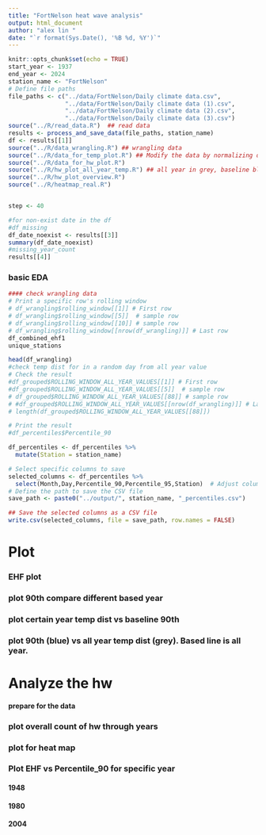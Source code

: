 ```yaml
---
title: "FortNelson heat wave analysis"
output: html_document
author: "alex lin "
date: "`r format(Sys.Date(), '%B %d, %Y')`"
---
```

<script>
function toggleCollapsible(section) {
  var content = section.nextElementSibling;
  if (content.style.display === "none") {
    content.style.display = "block";
  } else {
    content.style.display = "none";
  }
}
</script>


```r
knitr::opts_chunk$set(echo = TRUE)
start_year <- 1937
end_year <- 2024
station_name <- "FortNelson"
# Define file paths
file_paths <- c("../data/FortNelson/Daily climate data.csv",
                "../data/FortNelson/Daily climate data (1).csv",
                "../data/FortNelson/Daily climate data (2).csv",
                "../data/FortNelson/Daily climate data (3).csv")
source("../R/read_data.R")  ## read data
results <- process_and_save_data(file_paths, station_name)
df <- results[[1]] 
source("../R/data_wrangling.R") ## wrangling data
source("../R/data_for_temp_plot.R") ## Modify the data by normalizing dates for plotting, get the data ready, and a function to plot a given year vs baseline
source("../R/data_for_hw_plot.R")  
source("../R/hw_plot_all_year_temp.R") ## all year in grey, baseline blue
source("../R/hw_plot_overview.R") 
source("../R/heatmap_real.R") 


step <- 40

```

```r
#for non-exist date in the df
#df_missing
df_date_noexist <- results[[3]]
summary(df_date_noexist)
#missing_year_count
results[[4]]
```

<h3 onclick="toggleCollapsible(this);">
<!--TEXT SHOWS: -->
<b>basic EDA</b>
</h3>
<div style="display:none;">  
```r
# Display the first few rows of the combined data
#print(head(df))

# Display unique station names
unique_stations <- df %>%
  distinct(STATION_NAME)
#print(unique_stations)

# 1. Summary Statistics
summary_stats <- summary(df)
#print(summary_stats)

# 2. Missing Values Analysis
missing_values <- sapply(df, function(x) sum(is.na(x)))
```
</div>

```r
#### check wrangling data
# Print a specific row's rolling window
# df_wrangling$rolling_window[[1]] # First row
# df_wrangling$rolling_window[[5]]  # sample row
# df_wrangling$rolling_window[[10]] # sample row
# df_wrangling$rolling_window[[nrow(df_wrangling)]] # Last row
df_combined_ehf1
unique_stations
```

```r
head(df_wrangling)
#check temp dist for in a random day from all year value
# Check the result
#df_grouped$ROLLING_WINDOW_ALL_YEAR_VALUES[[1]] # First row
#df_grouped$ROLLING_WINDOW_ALL_YEAR_VALUES[[5]]  # sample row
# df_grouped$ROLLING_WINDOW_ALL_YEAR_VALUES[[88]] # sample row
# #df_grouped$ROLLING_WINDOW_ALL_YEAR_VALUES[[nrow(df_wrangling)]] # Last row
# length(df_grouped$ROLLING_WINDOW_ALL_YEAR_VALUES[[88]])
```




```r
# Print the result
#df_percentiles$Percentile_90

df_percentiles <- df_percentiles %>%
  mutate(Station = station_name)

# Select specific columns to save
selected_columns <- df_percentiles %>%
  select(Month,Day,Percentile_90,Percentile_95,Station)  # Adjust column names as needed
# Define the path to save the CSV file
save_path <- paste0("../output/", station_name, "_percentiles.csv")

## Save the selected columns as a CSV file
write.csv(selected_columns, file = save_path, row.names = FALSE)
```


<h1 onclick="toggleCollapsible(this);">
<!--TEXT SHOWS: -->
<b> Plot</b>
</h1>
<div style="display:none;"> 

</div>
<h3 onclick="toggleCollapsible(this);">
<!--TEXT SHOWS: -->
<b> EHF plot</b>
</h3>
<div style="display:none;">  
```r
# filter the date to be April to Aug before slice
df_ehf_top_6 <- df_combined_ehf1 %>%
   filter(month(LOCAL_DATE) >= 4 & month(LOCAL_DATE) <= 8) %>%
  arrange(desc(EHF)) %>%
  slice_head(n = 30)
#unique year
unique(df_ehf_top_6$LOCAL_YEAR)

plot_ehf(df_combined_ehf1,1941)
plot_ehf(df_combined_ehf1,2021)
plot_ehf(df_combined_ehf1,1966)
plot_ehf(df_combined_ehf1,1983)
# Example usage
plot_ehf_all(df_combined_ehf1, start_year, end_year, 1941,station_name)
plot_ehf_all(df_combined_ehf1, start_year, end_year, 2021,station_name)
plot_ehf_all(df_combined_ehf1, start_year, end_year, 1966,station_name)
plot_ehf_all(df_combined_ehf1, start_year, end_year, 1983,station_name)

save_path <- paste0("../output/",station_name,"_monthly_max_EHF.csv")
write.csv(monthly_max_EHF, file = save_path, row.names = FALSE)
```



</div>
<h3 onclick="toggleCollapsible(this);">
<!--TEXT SHOWS: -->
<b> plot 90th compare different based year  </b>
</h3>
<div style="display:none;"> 
```r
compare_plot
compare_plot_95
```



</div>

<h3 onclick="toggleCollapsible(this);">
<!--TEXT SHOWS: -->
<b> plot certain year temp dist vs baseline 90th </b>
</h3>
<div style="display:none;"> 



```r
df_plot_year_begin <- prepare_plot_data("Percentile_90", 1941, "MAX_TEMPERATURE")
plot_percentiles_vs_year(df_plot_year_begin,1941)
#

```

```r

# Example usage:
df_plot_year <- prepare_plot_data("Percentile_90", 2021, "MAX_TEMPERATURE")
# Example usage:

plot_percentiles_vs_year(df_plot_year,2021)
```

</div>

<h3 onclick="toggleCollapsible(this);">
<!--TEXT SHOWS: -->
<b> plot  90th (blue) vs all year temp dist (grey). Based line is all year.</b>
</h3>
<div style="display:none;"> 

```r
# Main function to loop through multiple years
plot_all_years <- function(start_year, end_year) {
  for (year in start_year:end_year) {
    df_plot_year <- prepare_plot_data("Percentile_90", year, "MAX_TEMPERATURE")
    print(plot_percentiles_vs_year(df_plot_year, year))
  }
}
#plot_all_years(2000, 2024)

```




```r
# Example usage:
#Assuming the range of years is from 2000 to 2024 and the specific year to highlight is 2014

#print(plot_all_years_with_baseline(start_year,end_year,2000))

print(plot_all_years_highlight_specific_year(start_year,end_year,1941))
print(plot_all_years_highlight_specific_year(start_year,end_year,2021))
```

```r
# Example usage:
#print(plot_all_years_highlight_specific_year(start_year,end_year,1940))

```   

</div>
<h1 onclick="toggleCollapsible(this);">
<!--TEXT SHOWS: -->
<b>Analyze the hw </b>
</h1>
<div style="display:none;">  



</div>
<h4 onclick="toggleCollapsible(this);">
<!--TEXT SHOWS: -->
<b>prepare for the data </b>
</h4>
<div style="display:none;">  

```r
year_analysis_hw <- 2019
df_for_hw <- prepare_plot_data("Percentile_90", year_analysis_hw, "MAX_TEMPERATURE")
process_data_for_hw(df_for_hw)

```




```r
# Analysis for each year
# Define the start, end, and step for the sequence


# Generate the sequence of years
years <- seq(start_year, end_year, by = step)

# Loop over the sequence of years
for (year_single in years) {
  #df_plot <- prepare_plot_data("Percentile_90", year_single, "MAX_TEMPERATURE")
  #summaries <- process_data_by_year(process_data_for_hw(df_plot), year_single)
  #plots <- plot_case_summary(summaries, year_single)
  
  #print(plots$month_plot)
  #print(plots$hw_length_plot)
}

```

</div>
<h3 onclick="toggleCollapsible(this);">
<!--TEXT SHOWS: -->
<b>plot overall count of hw through years </b>
</h3>
<div style="display:none;"> 

```r
# Process all years and generate plots

summary_df_hw_day <- process_all_years_and_generate_plots(start_year,1980)

# Print the generated plots
#print(plots$total_plot)
#summary_df_hw_day

```

```r
# Process all years and generate plots

summary_df_hw_day <- process_all_years_and_generate_plots(1980,end_year)
# Print the generated plots
#summary_df_hw_day
```


</div>
<h3 onclick="toggleCollapsible(this);">
<!--TEXT SHOWS: -->
<b>plot for heat map</b>
</h3>
<div style="display:none;">  

```r
# Assuming you have data frames named df_2021, df_2022, ..., df_2025
# Loop through the years to dynamically add each data frame to the list
 list_of_dfs <- list()
 
 for (year in start_year:end_year) {
   # Assuming `df` is the base data frame, apply the `prepare_heatmap_plot_data` function
   prepared_df <- prepare_heatmap_plot_data(df, "Percentile_90", year, "MAX_TEMPERATURE")
   
   # Add the prepared data frame to the list
   list_of_dfs[[as.character(year)]] <- prepared_df
 }
 # Combine the data frames into one
 combined_df <- do.call(rbind, list_of_dfs)
 
```



```r
#combined_df

selected_columns <- combined_df %>%
  select(Year,DayOfYear,Max_Temp_Year,Percentile_90,Station)  # Adjust column names as needed
# Define the path to save the CSV file
save_path <- paste0("../output/", station_name, "_heatmap_data.csv")
## Save the selected columns as a CSV file
write.csv(selected_columns, file = save_path, row.names = FALSE)

```

```r

heatmap <- create_heatmap(combined_df, "01-01","12-31")
print(heatmap)
 
```


```r

heatmap <- create_heatmap(combined_df, "04-01","10-31")
print(heatmap)
 
```



```r

result_3d <- create_heatmap_filter_hw(combined_df, heat_wave_length = 3, start_date = '04-01', end_date = '10-31') 
df_3_day_heatmap <- result_3d[[1]]
df_3_day_heatmap_95 <- result_3d[[2]]

result_35d <-  create_heatmap_filter_hw(combined_df, heat_wave_length = 5, start_date = '04-01', end_date = '10-31') 
df_5_day_heatmap <- result_35d[[1]]
df_5_day_heatmap_95 <- result_35d[[2]]
```



```r
#df_3_day_heatmap
# Rename the column
colnames(df_3_day_heatmap)[colnames(df_3_day_heatmap) == "Color"] <- "daily_max_temp"
# Add the new column
df_3_day_heatmap$station <- station_name
# Save the updated dataframe to a file
save_path <- paste0("../output/", station_name, "_heatmap_3_dayHW.csv")
write.csv(df_3_day_heatmap, save_path, row.names = FALSE)


#df_5_day_heatmap
# Rename the column
colnames(df_5_day_heatmap)[colnames(df_5_day_heatmap) == "Color"] <- "daily_max_temp"
# Add the new column
df_5_day_heatmap$station <- station_name
save_path <- paste0("../output/", station_name, "_heatmap_5_dayHW.csv")
# Save the updated dataframe to a file
write.csv(df_5_day_heatmap, save_path, row.names = FALSE)



#df_3_day_heatmap
# Rename the column
colnames(df_3_day_heatmap_95)[colnames(df_3_day_heatmap_95) == "Color_95"] <- "daily_max_temp"
# Add the new column
df_3_day_heatmap_95$station <- station_name
# Save the updated dataframe to a file
save_path <- paste0("../output/", station_name, "_heatmap_3_dayHW_95.csv")
write.csv(df_3_day_heatmap_95, save_path, row.names = FALSE)


#df_5_day_heatmap
# Rename the column
colnames(df_5_day_heatmap_95)[colnames(df_5_day_heatmap_95) == "Color_95"] <- "daily_max_temp"
# Add the new column
df_5_day_heatmap_95$station <- station_name
save_path <- paste0("../output/", station_name, "_heatmap_5_dayHW_95.csv")
# Save the updated dataframe to a file
write.csv(df_5_day_heatmap_95, save_path, row.names = FALSE)

```




```r

heatmap <- create_heatmap_diff(combined_df, "04-01","10-31")
print(heatmap)
 
```

```r

df_3_day_heatmap <- create_heatmap_diff_filter_hw(combined_df, heat_wave_length = 3, start_date = '04-01', end_date = '10-31') 

df_5_day_heatmap <-create_heatmap_diff_filter_hw(combined_df, heat_wave_length = 5, start_date = '04-01', end_date = '10-31') 

```

## seperate view of the heatmap
```r
# list_of_dfs <- list()
# 
# for (year in 1941:1960) {
#   # Assuming `df` is the base data frame, apply the `prepare_heatmap_plot_data` function
#   prepared_df <- prepare_heatmap_plot_data(df, "Percentile_90", year, "MAX_TEMPERATURE")
#   
#   # Add the prepared data frame to the list
#   list_of_dfs[[as.character(year)]] <- prepared_df
# }
# # Combine the data frames into one
# combined_df2 <- do.call(rbind, list_of_dfs)
# 
# heatmap <- create_heatmap_diff(combined_df2, "04-01","10-31")
# print(heatmap)
# 
# 
# list_of_dfs <- list()
# for (year in 1960:1980) {
#   # Assuming `df` is the base data frame, apply the `prepare_heatmap_plot_data` function
#   prepared_df <- prepare_heatmap_plot_data(df, "Percentile_90", year, "MAX_TEMPERATURE")
#   
#   # Add the prepared data frame to the list
#   list_of_dfs[[as.character(year)]] <- prepared_df
# }
# # Combine the data frames into one
# combined_df2 <- do.call(rbind, list_of_dfs)
# 
# heatmap <- create_heatmap_diff(combined_df2, "04-01","10-31")
# print(heatmap)
# 
# list_of_dfs <- list()
# for (year in 1980:2000) {
#   # Assuming `df` is the base data frame, apply the `prepare_heatmap_plot_data` function
#   prepared_df <- prepare_heatmap_plot_data(df, "Percentile_90", year, "MAX_TEMPERATURE")
#   
#   # Add the prepared data frame to the list
#   list_of_dfs[[as.character(year)]] <- prepared_df
# }
# # Combine the data frames into one
# combined_df2 <- do.call(rbind, list_of_dfs)
# 
# heatmap <- create_heatmap_diff(combined_df2, "04-01","10-31")
# print(heatmap)


# 
# list_of_dfs <- list()
# for (year in 2000:2024) {
#   # Assuming `df` is the base data frame, apply the `prepare_heatmap_plot_data` function
#   prepared_df <- prepare_heatmap_plot_data(df, "Percentile_90", year, "MAX_TEMPERATURE")
#   
#   # Add the prepared data frame to the list
#   list_of_dfs[[as.character(year)]] <- prepared_df
# }
# # Combine the data frames into one
# combined_df2 <- do.call(rbind, list_of_dfs)
# 
# heatmap <- create_heatmap_diff(combined_df2, "04-01","10-31")
# print(heatmap)
 
```


## examine specific year (grep line vs 90 vs specific year)
```r
# Define the specific years you want to process
# years_to_process <- c(1947,1958,1970, 2009, 2021)
# 
# # Initialize an empty list to store data frames for each year
# list_of_dfs <- list()
#   
# for (year in years_to_process) {
#   # Assuming `df` is the base data frame, apply the `prepare_heatmap_plot_data` function
#   prepared_df <- prepare_heatmap_plot_data(df, "Percentile_90", year, "MAX_TEMPERATURE")
#   
#   # Add the prepared data frame to the list
#   list_of_dfs[[as.character(year)]] <- prepared_df
# }
# # Combine the data frames into one
# combined_df2 <- do.call(rbind, list_of_dfs)
# 
# heatmap <- create_heatmap_diff(combined_df2, "04-01","10-31")
# print(heatmap)
# 
# for (year in years_to_process) {
#   print(plot_all_years_highlight_specific_year(start_year,end_year,year))
# }
```
## according bar
```r
# # Loop over the sequence of years
# years_to_process <- c(1947,1958,1970, 2009, 2021)
# for (year_single in years_to_process) {
#   df_plot <- prepare_plot_data("Percentile_90", year_single, "MAX_TEMPERATURE")
#   summaries <- process_data_by_year(process_data_for_hw(df_plot), year_single)
#   plots <- plot_case_summary(summaries, year_single)
#   
#   print(plots$month_plot)
#   print(plots$hw_length_plot)
#}
```



</div>
<h3 onclick="toggleCollapsible(this);">
<!--TEXT SHOWS: -->
<b> Plot EHF vs Percentile_90 for specific year</b>
</h3>
<div style="display:none;">  

</div>
<h4 onclick="toggleCollapsible(this);">
<!--TEXT SHOWS: -->
<b>1948</b>
</h4>
<div style="display:none;">  
```r



results_2def <- full_compare_ehf_and_percentile_specific(df_combined_ehf1, 1948)
combined_plot_2021 <- results_2def[[1]]
left_full <- results_2def[[2]] 
left_full
```

</div>
<h4 onclick="toggleCollapsible(this);">
<!--TEXT SHOWS: -->
<b>1980</b>
</h4>
<div style="display:none;">  
```r



results_2def <- full_compare_ehf_and_percentile_specific(df_combined_ehf1, 1980)
combined_plot_2021 <- results_2def[[1]]
left_full <- results_2def[[2]] 
left_full
```


</div>
<h4 onclick="toggleCollapsible(this);">
<!--TEXT SHOWS: -->
<b>2004</b>
</h4>
<div style="display:none;">  
```r



results_2def <- full_compare_ehf_and_percentile_specific(df_combined_ehf1, 2004)
combined_plot_2021 <- results_2def[[1]]
left_full <- results_2def[[2]] 
left_full
```
